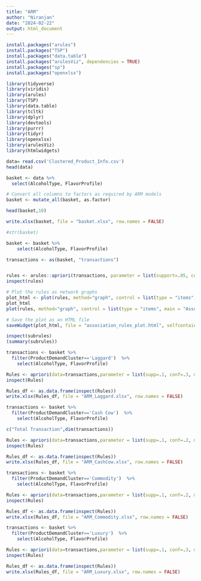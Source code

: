 ```yaml
---
title: "ARM"
author: "Niranjan"
date: "2024-02-22"
output: html_document
---
```


```r
install.packages("arules")
install.packages("TSP")
install.packages("data.table")
install.packages("arulesViz", dependencies = TRUE)
install.packages("sp")
install.packages("openxlsx")
```

```r
library(tidyverse)
library(viridis)
library(arules)
library(TSP)
library(data.table)
library(tcltk)
library(dplyr)
library(devtools)
library(purrr)
library(tidyr)
library(openxlsx)
library(arulesViz)
library(htmlwidgets)
```

```r
data= read.csv('Clustered_Product_Info.csv')
head(data)

basket <- data %>%
  select(AlcoholType, FlavorProfile)

# Convert all columns to factors as required by ARM models
basket <- mutate_all(basket, as.factor)

head(basket,10)

write.xlsx(basket, file = "basket.xlsx", row.names = FALSE)

#str(basket)
```

```r
basket <- basket %>%
    select(AlcoholType, FlavorProfile)

transactions <- as(basket, "transactions")


rules <- arules::apriori(transactions, parameter = list(support=.05, confidence=.1, minlen=1))
inspect(rules)

# Plot the rules as network graphs
plot_html <- plot(rules, method="graph", control = list(type = "items", main = "Association Rules Network"), engine="htmlwidget")
plot_html
plot(rules, method="graph", control = list(type = "items", main = "Association Rules Network"), engine="igraph")

# Save the plot as an HTML file
saveWidget(plot_html, file = "association_rules_plot.html", selfcontained = TRUE)

inspect(subrules)
(summary(subrules))
```


```r
transactions <- basket %>%
  filter(ProductDemandCluster=='Laggard')  %>%
    select(AlcoholType, FlavorProfile)

Rules <- apriori(data=transactions,parameter = list(supp=.1, conf=.3, minlen=1))
inspect(Rules)

Rules_df <- as.data.frame(inspect(Rules))
write.xlsx(Rules_df, file = "ARM_Laggard.xlsx", row.names = FALSE)
```

```r
transactions <- basket %>%
  filter(ProductDemandCluster=='Cash Cow')  %>%
    select(AlcoholType, FlavorProfile)

c("Total Transaction",dim(transactions))

Rules <- apriori(data=transactions,parameter = list(supp=.1, conf=.2, minlen=1))
inspect(Rules)

Rules_df <- as.data.frame(inspect(Rules))
write.xlsx(Rules_df, file = "ARM_CashCow.xlsx", row.names = FALSE)

```

```r
transactions <- basket %>%
  filter(ProductDemandCluster=='Commodity')  %>%
    select(AlcoholType, FlavorProfile)

Rules <- apriori(data=transactions,parameter = list(supp=.1, conf=.2, minlen=1))
inspect(Rules)

Rules_df <- as.data.frame(inspect(Rules))
write.xlsx(Rules_df, file = "ARM_Commodity.xlsx", row.names = FALSE)
```


```r
transactions <- basket %>%
  filter(ProductDemandCluster=='Luxury')  %>%
    select(AlcoholType, FlavorProfile)

Rules <- apriori(data=transactions,parameter = list(supp=.1, conf=.3, minlen=1))
inspect(Rules)

Rules_df <- as.data.frame(inspect(Rules))
write.xlsx(Rules_df, file = "ARM_Luxury.xlsx", row.names = FALSE)
```